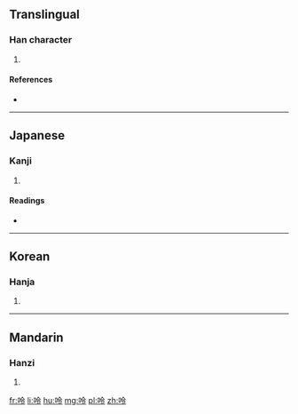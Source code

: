 ==Translingual==

===Han character===
{{Han char|rn=30|rad=口|as=05|sn=8|four=68037|canj=ROII|ids=⿰口令}}

# {{defn|Han|sort=口05}}

====References====
* {{Han ref|kx=0181.290|dkj=03434|dj=0399.320|hdz=10606.020|uh=5464|ud=21604|bh=CBEF|bd=52207}}

----

==Japanese==

===Kanji===
{{ja-kanji|grade=|rs=口05}}

# {{defn|lang=ja|sort=口05}}

====Readings====
* {{ja-readings|on=[[れい]] (rei), [[りょう]] (ryō)|kun=[[ささやき]] (sasayaki)}}

----

==Korean==

===Hanja===
{{ko-hanja|hangeul=령|rv=ryeong|mr=ryŏng}}

# {{defn|lang=ko|sort=口05}}

----

==Mandarin==

===Hanzi===
{{cmn-hanzi|pin=[[lǐng]] ([[ling3]]), [[rán]] ([[ran2]])|wg=ling<sup>3</sup>, jan<sup>2</sup>}}

# {{defn|lang=cmn|sort=口05}}

[[fr:呤]]
[[li:呤]]
[[hu:呤]]
[[mg:呤]]
[[pl:呤]]
[[zh:呤]]